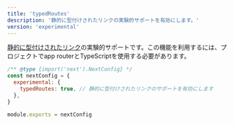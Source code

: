 ```yaml
---
title: 'typedRoutes'
description: '静的に型付けされたリンクの実験的サポートを有効にします。'
version: 'experimental'
---
```


[静的に型付けされたリンク](/docs/app/building-your-application/configuring/typescript#statically-typed-links)の実験的サポートです。この機能を利用するには、プロジェクトでapp routerとTypeScriptを使用する必要があります。

```js title="next.config.js"
/** @type {import('next').NextConfig} */
const nextConfig = {
  experimental: {
    typedRoutes: true, // 静的に型付けされたリンクのサポートを有効にします
  },
}

module.exports = nextConfig
```